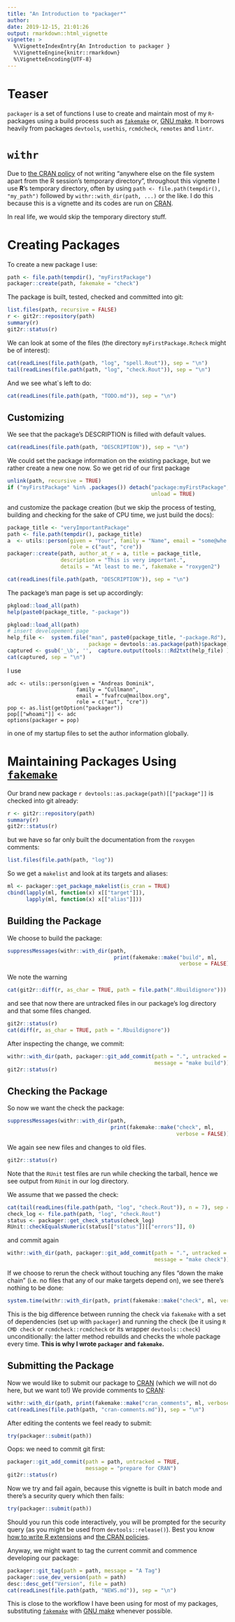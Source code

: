 ```yaml
---
title: "An Introduction to *packager*"
author: 
date: 2019-12-15, 21:01:26
output: rmarkdown::html_vignette
vignette: >
  %\VignetteIndexEntry{An Introduction to packager }
  %\VignetteEngine{knitr::rmarkdown}
  %\VignetteEncoding{UTF-8}
---
```


# Teaser
```packager``` is a set of functions I use to create and maintain most of my ```R```-packages
using a build process such as  [```fakemake```](https://CRAN.R-project.org/package=fakemake)
or, [GNU make](https://www.gnu.org/software/make/).
It borrows  heavily from packages ```devtools```, ```usethis```, ```rcmdcheck```, ```remotes``` and ```lintr```. 

# ```withr```
Due to [the CRAN policy](https://cran.r-project.org/web/packages/policies.html) 
of not writing "anywhere else on the
file system apart from the R session's temporary directory",
throughout this vignette I use  **R**'s temporary directory, often by using 
`path <- file.path(tempdir(), "my_path")` followed by 
`withr::with_dir(path, ...)` or the like.
I do this because this is a vignette and its codes are run on
[CRAN](https://cran.r-project.org/).

In real life, we would skip the temporary directory stuff.

 

# Creating Packages
To create a new package I use:
```r
path <- file.path(tempdir(), "myFirstPackage")
packager::create(path, fakemake = "check")
```

The package is built, tested, checked and committed into git:
```r
list.files(path, recursive = FALSE)
r <- git2r::repository(path)
summary(r)
git2r::status(r)
```
We can look at some of the files 
(the directory ```myFirstPackage.Rcheck``` might be of interest):
```r
cat(readLines(file.path(path, "log", "spell.Rout")), sep = "\n")
tail(readLines(file.path(path, "log", "check.Rout")), sep = "\n")
```

And we see what`s left to do:
```r
cat(readLines(file.path(path, "TODO.md")), sep = "\n")
```

## Customizing 
We see that the package's DESCRIPTION is filled with default values.
```r
cat(readLines(file.path(path, "DESCRIPTION")), sep = "\n")
```

We could set the package information on the existing package, but we rather create a 
new one now.
So we get rid of our first package
```r
unlink(path, recursive = TRUE)
if ("myFirstPackage" %in% .packages()) detach("package:myFirstPackage", 
                                              unload = TRUE)
```

and customize the package creation 
(but we skip the process of testing, building and checking for the sake of CPU
 time, we just build the docs):

```r
package_title <- "veryImportantPackage"
path <- file.path(tempdir(), package_title)
a  <- utils::person(given = "Your", family = "Name", email = "some@whe.re", 
                    role = c("aut", "cre"))
packager::create(path, author_at_r = a, title = package_title,
                 description = "This is very important.",
                 details = "At least to me.", fakemake = "roxygen2")
```
```r
cat(readLines(file.path(path, "DESCRIPTION")), sep = "\n")
```

The package's man page is set up accordingly:

```r
pkgload::load_all(path)
help(paste0(package_title, "-package"))
```
```r
pkgload::load_all(path)
# insert developement page
help_file <-  system.file("man", paste0(package_title, "-package.Rd"), 
                          package = devtools::as.package(path)$package)
captured <- gsub('_\b', '',  capture.output(tools:::Rd2txt(help_file) ))
cat(captured, sep = "\n")
```

I use 
```
adc <- utils::person(given = "Andreas Dominik",
                      family = "Cullmann",
                      email = "fvafrcu@mailbox.org",
                      role = c("aut", "cre"))
pop <- as.list(getOption("packager"))
pop[["whoami"]] <- adc
options(packager = pop)

```
in one of my startup files to set the author information globally.

# Maintaining Packages Using [```fakemake```](https://CRAN.R-project.org/package=fakemake)


Our brand new package `r devtools::as.package(path)[["package"]]` is checked into git already:
```r
r <- git2r::repository(path)
summary(r)
git2r::status(r)
```

but we have so far only built the documentation from the ```roxygen``` comments:
```r
list.files(file.path(path, "log"))
```
So we get a ```makelist``` and look at its targets and aliases:
```r
ml <- packager::get_package_makelist(is_cran = TRUE)
cbind(lapply(ml, function(x) x[["target"]]),
      lapply(ml, function(x) x[["alias"]]))
```

## Building the Package

We choose to build the package:
```r
suppressMessages(withr::with_dir(path, 
                                  print(fakemake::make("build", ml, 
                                                       verbose = FALSE))))
```

We note the warning 
```r
cat(git2r::diff(r, as_char = TRUE, path = file.path(".Rbuildignore")))
```

and see that now there are untracked files in our package's 
log directory and that some files changed.
```r
git2r::status(r)
cat(diff(r, as_char = TRUE, path = ".Rbuildignore"))
```
After inspecting the change, we commit:
```r
withr::with_dir(path, packager::git_add_commit(path = ".", untracked = TRUE,
                                               message = "make build"))
git2r::status(r)
```

## Checking the Package

So now we want the check the package:

```r
suppressMessages(withr::with_dir(path, 
                                 print(fakemake::make("check", ml, 
                                                      verbose = FALSE))))
```
We again see new files and changes to old files.
```r
git2r::status(r)
```
Note that the ```RUnit``` test files are run while checking the tarball, hence we
see output from ```RUnit``` in our log directory.

We assume that we passed the check:
```r
cat(tail(readLines(file.path(path, "log", "check.Rout")), n = 7), sep = "\n")
check_log <- file.path(path, "log", "check.Rout")
status <- packager::get_check_status(check_log)
RUnit::checkEqualsNumeric(status[["status"]][["errors"]], 0)
```
and commit again

```r
withr::with_dir(path, packager::git_add_commit(path = ".", untracked = TRUE,
                                               message = "make check"))
```

If we choose to rerun the check without touching any files "down the make chain" (i.e. no files that any of our make targets depend on), we see there's nothing to be done:

```r
system.time(withr::with_dir(path, print(fakemake::make("check", ml, verbose = FALSE))))
```
This is the big difference between running the check via `fakemake` with a set of dependencies (set up with `packager`) and
running the check (be it using `R CMD check` or `rcmdcheck::rcmdcheck` or its wrapper `devtools::check`) unconditionally: the latter method rebuilds and checks the whole package every time. __This is why I wrote `packager` and `fakemake`.__

## Submitting the Package

Now we would like to submit our package to [CRAN](https://cran.r-project.org/) (which we will not do here, but we want to!)
We provide comments to [CRAN](https://cran.r-project.org/): 

```r
withr::with_dir(path, print(fakemake::make("cran_comments", ml, verbose = FALSE)))
cat(readLines(file.path(path, "cran-comments.md")), sep = "\n")
```
After editing the contents we feel ready to submit:


```r
try(packager::submit(path))
```

Oops: we need to commit git first:

```r
packager::git_add_commit(path = path, untracked = TRUE, 
                         message = "prepare for CRAN")
git2r::status(r)

```

Now we try and fail again, because this vignette is built in batch mode 
and there's a security query which then fails:
```r
try(packager::submit(path))
```
Should you run this code interactively, you will be prompted for the security query 
(as you might be used from `devtools::release()`). 
Best you know [how to write R extensions](https://cran.r-project.org/doc/manuals/R-exts.html) and 
[the CRAN policies](https://cran.r-project.org/web/packages/policies.html).

Anyway, we might want to tag the current commit and commence developing our package:

```r
packager::git_tag(path = path, message = "A Tag")
packager::use_dev_version(path = path)
desc::desc_get("Version", file = path)
cat(readLines(file.path(path, "NEWS.md")), sep = "\n")

```

This is close to the workflow I have been using for most of my packages, 
substituting [```fakemake```](https://CRAN.R-project.org/package=fakemake)
with [GNU make](https://www.gnu.org/software/make/) whenever possible.
